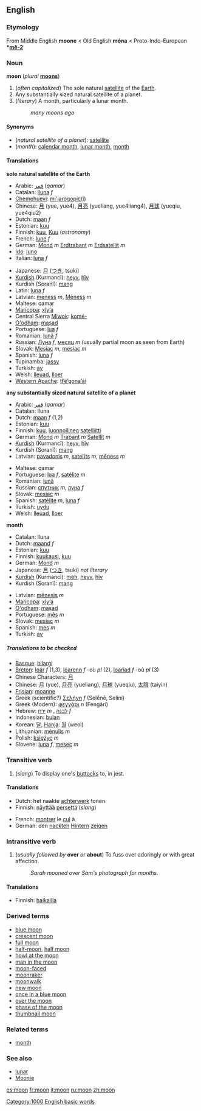 {{wikipedia}}
==English==
===Etymology===
From Middle English '''moone''' < Old English '''móna''' < Proto-Indo-European '''*[[mē-2]]'''

===Noun===
'''moon''' (''plural'' '''[[moons]]''')

#<!--DefA-->(''often capitalized'') The sole natural [[satellite]] of the [[Earth]].
#<!--DefB-->Any substantially sized natural satellite of a planet.
#<!--DefC-->(''literary'') A month, particularly a lunar month.
#:''many moons ago''

====Synonyms====
*<!--DefA-->(''natural satellite of a planet''): [[satellite]]
*<!--DefC-->(''month''): [[calendar month]], [[lunar month]], [[month]]

====Translations====

<!--DefA-->'''sole natural satellite of the Earth'''
{{top}}
*Arabic: [[قمر]] (''qamar'')
*Catalan: [[lluna]] ''f''
*[[Chemehuevi]]: [[mi'jarogopic]](i)
*Chinese: [[月]] (yue, yue4), [[月亮]] (yueliang, yue4liang4), [[月球]] (yueqiu, yue4qiu2)
*Dutch: [[maan]] ''f''
*Estonian: [[kuu]]
*Finnish: [[kuu#Finnish|kuu]], [[Kuu#Finnish|Kuu]] (''astronomy'')
*French: [[lune]] ''f''
*German: [[Mond]] ''m'' [[Erdtrabant]] ''m'' [[Erdsatellit]] ''m''
*[[Ido]]: [[luno]]
*Italian: [[luna#Italian|luna]] ''f''
{{mid}}
*Japanese: [[月]] ([[つき]], tsuki)
*[[Kurdish]] (Kurmancî): [[heyv]], [[hîv]] 
*Kurdish (Soranî): [[mang]]
*Latin: [[luna#Latin|luna]] ''f''
*Latvian: [[mēness]] ''m'', [[Mēness]] ''m''
*Maltese: qamar
*[[Maricopa]]: [[xlyʼa]]
*Central Sierra [[Miwok]]: [[komé-]]
*[[O'odham]]: [[maṣad]]
*Portuguese: [[lua]] ''f''
*Romanian: [[lună]] ''f''
*Russian: [[Луна]] ''f'', [[месяц]] ''m'' (usually partial moon as seen from Earth)
*Slovak: [[Mesiac]] ''m'', [[mesiac]] ''m''
*Spanish: [[luna#Spanish|luna]] ''f''
*Tupinamba: [[jassy]]
*Turkish: [[ay#Turkish|ay]]
*Welsh: [[lleuad]], [[lloer]]
*[[Western Apache]]: [[tłʼéʼgonaʼáí]]
{{bottom}}

<!--DefB-->'''any substantially sized natural satellite of a planet'''
{{top}}
*Arabic: [[قمر]] (''qamar'')
*Catalan: lluna
*Dutch: [[maan]] ''f'' (1,2)
*Estonian: [[kuu]]
*Finnish: [[kuu#Finnish|kuu]], [[luonnollinen]] [[satelliitti]]
*German: [[Mond]] ''m'' [[Trabant]] ''m'' [[Satellit]] ''m''
*[[Kurdish]] (Kurmancî): [[heyv]], [[hîv]] 
*Kurdish (Soranî): [[mang]]
*Latvian: [[pavadonis]] ''m'', [[satelīts]] ''m'', [[mēness]] ''m''
{{mid}}
*Maltese: qamar
*Portuguese: [[lua]] ''f'', [[satélite]] ''m''
*Romanian: [[lună]]
*Russian: [[спутник]] ''m'', [[луна]] ''f''
*Slovak: [[mesiac]] ''m''
*Spanish: [[satélite]] ''m'', [[luna#Spanish|luna]] ''f''
*Turkish: [[uydu]]
*Welsh: [[lleuad]], [[lloer]]
{{bottom}}

<!--DefC-->'''month'''
<!--Note: put LITERARY translations here, where these exist-->
{{top}}
*Catalan: lluna
*Dutch: [[maand]] ''f''
*Estonian: [[kuu]]
*Finnish: [[kuukausi]], [[kuu#Finnish|kuu]]
*German: [[Mond]] ''m''
*Japanese: [[月]] ([[つき]], tsuki) ''not literary''
*[[Kurdish]] (Kurmancî): [[meh]], [[heyv]], [[hîv]] 
*Kurdish (Soranî): [[mang]]
{{mid}}
*Latvian: [[mēnesis]] ''m''
*[[Maricopa]]: [[xlyʼa]]
*[[O'odham]]: [[maṣad]]
*Portuguese: [[mês]] ''m''
*Slovak: [[mesiac]] ''m''
*Spanish: [[mes#Spanish|mes]] ''m''
*Turkish: [[ay]]
{{bottom}}

=====Translations to be checked=====
<!--Remove this section once all of the translations below have been moved into the tables above.-->
{{checktrans}}

*[[Basque]]: [[hilargi]]
*[[Breton]]: [[loar]] ''f'' (1,3), [[loarenn]] ''f'' -où ''pl'' (2), [[loariad]] ''f'' -où ''pl'' (3)
*Chinese Characters: [[月]]
*Chinese: [[月]] (yue), [[月亮]] (yueliang), [[月球]] (yueqiu), [[太陰]] (taiyin)
*[[Frisian]]: [[moanne]]
*Greek (scientific?) [[Σελήνη]] ''f'' (Selḗnē, Selíni)
*Greek (Modern): [[φεγγάρι]] ''n'' (Fengári)
*Hebrew: [[ירח]] ''m'' , [[לבנה]] ''f''
*Indonesian: [[bulan]]
*Korean: [[달]], [[Hanja]]: [[월]] (weol)
*Lithuanian: [[mėnulis]] ''m''
*Polish: [[księżyc]] ''m''
*Slovene: [[luna]] ''f'', [[mesec]] ''m''

===Transitive verb===
{{en-infl-reg-consonant|moon||}}

#<!--DefD-->(''slang'') To display one's [[buttock]]s to, in jest.

====Translations====
<!--DefD-->
<!--Add SLANG terms to this table, where these exist-->
{{top}}
*Dutch: het naakte [[achterwerk]] tonen
*Finnish: [[näyttää]] [[perse]]ttä (''slang'')
{{mid}}
*French: [[montrer]] le [[cul]] à
*German: den [[nackt]]en [[Hintern]] [[zeigen]]
{{bottom}}

===Intransitive verb===
{{en-infl-reg-consonant|moon||}}

#<!--DefE-->(''usually followed by'' '''over''' ''or'' '''about''') To fuss over adoringly or with great affection.
#:''Sarah mooned over Sam's photograph for months.''

====Translations====
<!--DefE-->
{{top}}
*Finnish: [[haikailla]]
{{mid}}
{{bottom}}

===Derived terms===
*[[blue moon]]
*[[crescent moon]]
*[[full moon]]
*[[half-moon]], [[half moon]]
*[[howl at the moon]]
*[[man in the moon]]
*[[moon-faced]]
*[[moonraker]]
*[[moonwalk]]
*[[new moon]]
*[[once in a blue moon]]
*[[over the moon]]
*[[phase of the moon]]
*[[thumbnail moon]]

===Related terms===
*[[month]]<!--has a related etymology-->

===See also===
*[[lunar]]
*[[Moonie]]<!--etymologically unrelated-->

[[Category:1000 English basic words]]

[[es:moon]]
[[fr:moon]]
[[it:moon]]
[[ru:moon]]
[[zh:moon]]